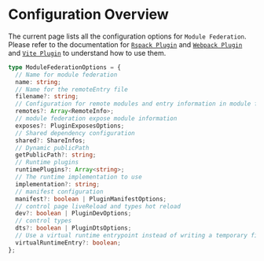 # Configuration Overview

The current page lists all the configuration options for `Module Federation`. Please refer to the documentation for [`Rspack Plugin`](../guide/basic/rspack) and [`Webpack Plugin`](../guide/basic/webpack) and [`Vite Plugin`](../guide/basic/vite) to understand how to use them.

```ts
type ModuleFederationOptions = {
  // Name for module federation
  name: string;
  // Name for the remoteEntry file
  filename?: string;
  // Configuration for remote modules and entry information in module federation
  remotes?: Array<RemoteInfo>;
  // module federation expose module information
  exposes?: PluginExposesOptions;
  // Shared dependency configuration
  shared?: ShareInfos;
  // Dynamic publicPath
  getPublicPath?: string;
  // Runtime plugins
  runtimePlugins?: Array<string>;
  // The runtime implementation to use
  implementation?: string;
  // manifest configuration
  manifest?: boolean | PluginManifestOptions;
  // control page liveReload and types hot reload
  dev?: boolean | PluginDevOptions;
  // control types
  dts?: boolean | PluginDtsOptions;
  // Use a virtual runtime entrypoint instead of writing a temporary file to disk
  virtualRuntimeEntry?: boolean;
};
```
